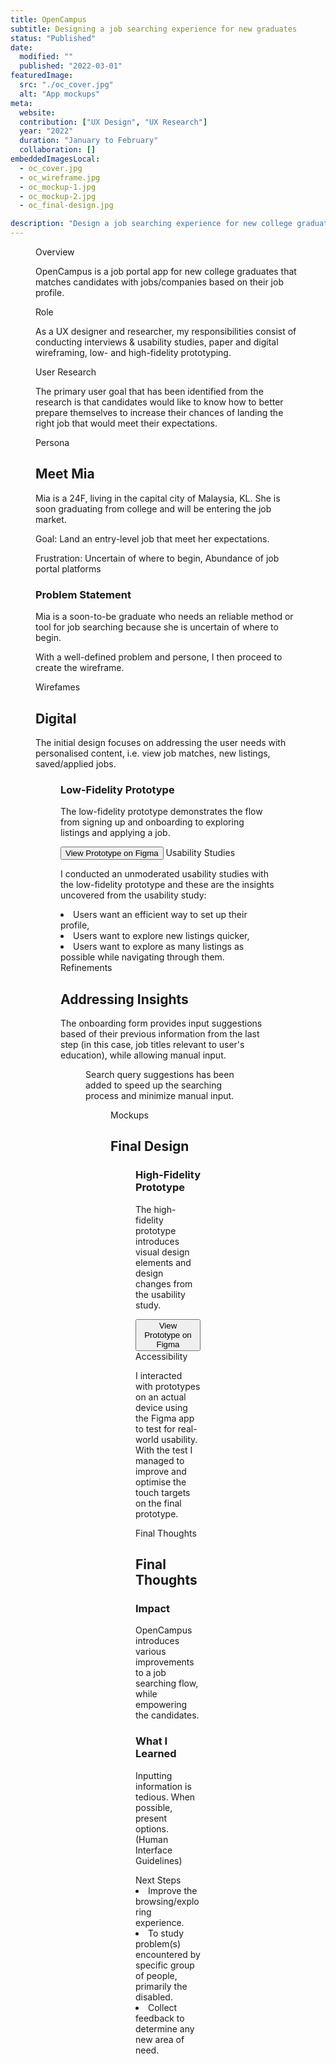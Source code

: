 ```yaml
---
title: OpenCampus
subtitle: Designing a job searching experience for new graduates
status: "Published"
date:
  modified: ""
  published: "2022-03-01"
featuredImage:
  src: "./oc_cover.jpg"
  alt: "App mockups"
meta:
  website:
  contribution: ["UX Design", "UX Research"]
  year: "2022"
  duration: "January to February"
  collaboration: []
embeddedImagesLocal:
  - oc_cover.jpg
  - oc_wireframe.jpg
  - oc_mockup-1.jpg
  - oc_mockup-2.jpg
  - oc_final-design.jpg

description: "Design a job searching experience for new college graduates to match with the right job"
---
```



<Figure alt="Preview of mockups" image={getImage(props.localImages[0])} />

<Grid lg="2">
  <Col align="flex-end">
    <Label transparent>Overview</Label>
  </Col>
  <Col>
    <p>
      OpenCampus is a job portal app for new college graduates that matches
      candidates with jobs/companies based on their job profile.
    </p>
  </Col>
</Grid>

<Grid lg="2">
  <Col align="flex-end">
    <Label transparent>Role</Label>
  </Col>
  <Col>
    <p>
      As a UX designer and researcher, my responsibilities consist of conducting
      interviews &amp; usability studies, paper and digital wireframing, low-
      and high-fidelity prototyping.
    </p>
  </Col>
</Grid>

<Grid lg="2">
  <Col align="flex-end">
    <Label transparent>User Research</Label>
  </Col>
  <Col>
    <p>
      The primary user goal that has been identified from the research is that
      candidates would like to know how to better prepare themselves to increase
      their chances of landing the right job that would meet their expectations.
    </p>
  </Col>
</Grid>

<Grid lg="2">
  <Col align="flex-end">
    <Label transparent>Persona</Label>
  </Col>
  <Col>
    <h2>Meet Mia</h2>
    <p>
      Mia is a 24F, living in the capital city of Malaysia, KL. She is soon
      graduating from college and will be entering the job market.
    </p>
    <p>Goal: Land an entry-level job that meet her expectations.</p>
    <p>
      Frustration: Uncertain of where to begin, Abundance of job portal
      platforms
    </p>
    <h3>Problem Statement</h3>
    <p>
      Mia is a soon-to-be graduate who needs an reliable method or tool for job
      searching because she is uncertain of where to begin.
    </p>
    <p>
      With a well-defined problem and persone, I then proceed to create the
      wireframe.
    </p>
  </Col>
</Grid>

<Grid lg="2" gap="2rem">
  <Col align="flex-end">
    <Label transparent>Wirefames</Label>
  </Col>
  <Col>
    <h2>Digital</h2>
    <p>
      The initial design focuses on addressing the user needs with personalised
      content, i.e. view job matches, new listings, saved/applied jobs.
    </p>
  </Col>
  <Col span="2">
    <Figure alt="Laying out content" image={getImage(props.localImages[1])} />
  </Col>
  <Col>
    <h3>Low-Fidelity Prototype</h3>
    <p>
      The low-fidelity prototype demonstrates the flow from signing up and
      onboarding to exploring listings and applying a job.
    </p>
    <Button
      href="https://www.figma.com/proto/FrDCk3Bf2Rga7DQzeOWW17/OpenCampus_Low-Fi?page-id=76%3A2921&node-id=76%3A2922&viewport=267%2C48%2C0.13&scaling=scale-down&starting-point-node-id=76%3A2922"
      target="_blank"
      rel="noopener"
    >
      View Prototype on Figma
    </Button>
  </Col>
</Grid>

<Grid lg="2">
  <Col align="flex-end">
    <Label transparent>Usability Studies</Label>
  </Col>
  <Col>
    <p>
      I conducted an unmoderated usability studies with the low-fidelity
      prototype and these are the insights uncovered from the usability study:
    </p>
    <List gap="8px" as="ol">
      <li>Users want an efficient way to set up their profile,</li>
      <li>Users want to explore new listings quicker,</li>
      <li>
        Users want to explore as many listings as possible while navigating
        through them.
      </li>
    </List>
  </Col>
</Grid>

<Grid lg="2">
  <Col align="flex-end">
    <Label transparent>Refinements</Label>
  </Col>
  <Col>
    <h2>Addressing Insights</h2>
    <p>
      The onboarding form provides input suggestions based of their previous
      information from the last step (in this case, job titles relevant to
      user&apos;s education), while allowing manual input.
    </p>
  </Col>
  <Col span="2">
    <Figure
      alt="Providing input suggestions"
      image={getImage(props.localImages[2])}
    />
  </Col>
  <Col></Col>
  <Col>
    <p>
      Search query suggestions has been added to speed up the searching process
      and minimize manual input.
    </p>
  </Col>
  <Col span="2">
    <Figure
      alt="Adding search query suggestions"
      image={getImage(props.localImages[3])}
    />
  </Col>
</Grid>

<Grid lg="2" gap="2rem">
  <Col align="flex-end">
    <Label transparent>Mockups</Label>
  </Col>
  <Col>
    <h2>Final Design</h2>
  </Col>
  <Col span="2">
    <Figure alt="Final design" image={getImage(props.localImages[4])} />
  </Col>
  <Col></Col>
  <Col>
    <h3>High-Fidelity Prototype</h3>
    <p>
      The high-fidelity prototype introduces visual design elements and design
      changes from the usability study.
    </p>
    <Button
      href="https://www.figma.com/proto/UCLNymIMt8O63G4w9Inrxp/OpenCampus?page-id=76%3A2921&node-id=76%3A2922&viewport=267%2C48%2C0.13&scaling=scale-down&starting-point-node-id=76%3A2922"
      target="_blank"
      rel="noopener"
    >
      View Prototype on Figma
    </Button>
  </Col>
</Grid>

<Grid lg="2">
  <Col align="flex-end">
    <Label transparent>Accessibility</Label>
  </Col>
  <Col>
    <p>
      I interacted with prototypes on an actual device using the Figma app to
      test for real-world usability. With the test I managed to improve and
      optimise the touch targets on the final prototype.
    </p>
  </Col>
</Grid>

<Grid lg="2">
  <Col align="flex-end">
    <Label transparent>Final Thoughts</Label>
  </Col>
  <Col>
    <h2>Final Thoughts</h2>
    <h3>Impact</h3>
    <p>
      OpenCampus introduces various improvements to a job searching flow, while
      empowering the candidates.
    </p>
    <h3>What I Learned</h3>
    <p>
      Inputting information is tedious. When possible, present options. (Human
      Interface Guidelines)
    </p>
  </Col>
</Grid>

<Grid lg="2">
  <Col align="flex-end">
    <Label transparent>Next Steps</Label>
  </Col>
  <Col>
    <List gap="8px">
      <li>Improve the browsing/exploring experience.</li>
      <li>
        To study problem(s) encountered by specific group of people, primarily
        the disabled.
      </li>
      <li>Collect feedback to determine any new area of need.</li>
    </List>
  </Col>
</Grid>
